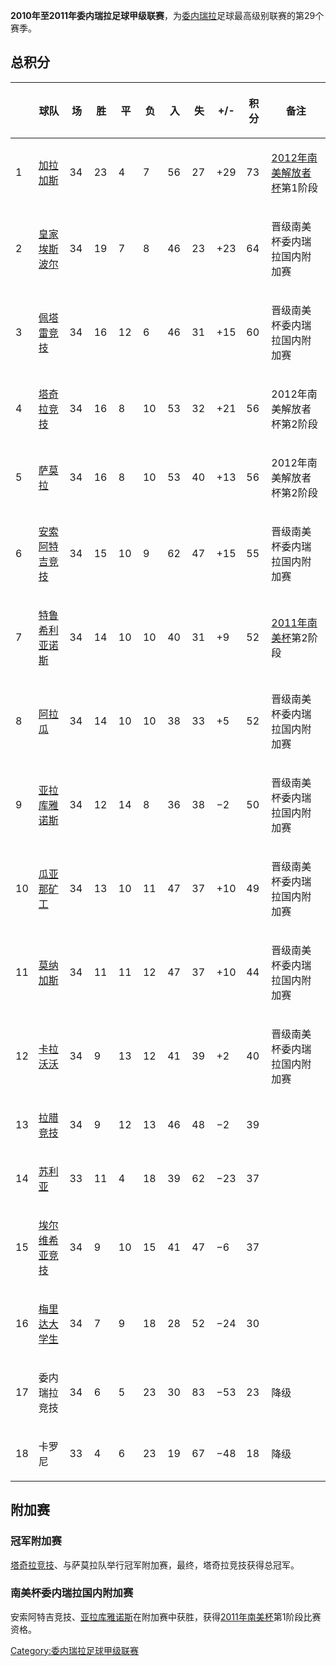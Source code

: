 {{noteTA
|G1=football
|T=zh-cn:2010年至2011年委内瑞拉足球甲级联赛; zh-tw:2010年至2011年委內瑞拉足球甲級聯賽; zh-hk:2010年至2011年委內瑞拉超級足球聯賽;
|1=zh-cn:委内瑞拉足球甲级联赛; zh-tw:委內瑞拉足球甲級聯賽; zh-hk:委內瑞拉超級足球聯賽;
}}
'''2010年至2011年委内瑞拉足球甲级联赛'''，为[[委内瑞拉|委内瑞拉]]足球最高级别联赛的第29个赛季。

==总积分==
{| class="wikitable sortable" style="text-align: center;"
|-
! width="10" | 
! width="120"| 球队
! width="35" | 场
! width="35" | 胜
! width="35" | 平
! width="35" | 负
! width="35" | 入
! width="35" | 失
! width="35" | +/-
! width="40" | 积分
! width="260"| 备注
|-bgcolor=#D0F0C0 
|1||[[加拉加斯足球俱乐部|加拉加斯]]||34||23||4||7||56||27||+29||73||[[2012年南美解放者杯|2012年南美解放者杯]]第1阶段
|-bgcolor=#DDFDFF
|2||[[皇家埃斯波尔|皇家埃斯波尔]]||34||19||7||8||46||23||+23||64||晋级南美杯委内瑞拉国内附加赛
|-bgcolor=#DDFDFF
|3||[[佩塔雷竞技足球俱乐部|佩塔雷竞技]]||34||16||12||6||46||31||+15||60||晋级南美杯委内瑞拉国内附加赛
|-bgcolor=#ACE1AF
|4||[[塔奇拉竞技足球俱乐部|塔奇拉竞技]]||34||16||8||10||53||32||+21||56||2012年南美解放者杯第2阶段
|-bgcolor=#ACE1AF
|5||[[萨莫拉足球俱乐部_(委内瑞拉)|萨莫拉]]||34||16||8||10||53||40||+13||56||2012年南美解放者杯第2阶段
|-bgcolor=#DDFDFF
|6||[[安索阿特吉竞技|安索阿特吉竞技]]||34||15||10||9||62||47||+15||55||晋级南美杯委内瑞拉国内附加赛
|-bgcolor=#97DEFF
|7||[[特鲁希利亚诺斯|特鲁希利亚诺斯]]||34||14||10||10||40||31||+9||52||[[2011年南美杯|2011年南美杯]]第2阶段
|-bgcolor=#DDFDFF
|8||[[阿拉瓜足球俱乐部|阿拉瓜]]||34||14||10||10||38||33||+5||52||晋级南美杯委内瑞拉国内附加赛
|-bgcolor=#DDFDFF
|9||[[亚拉库雅诺斯足球俱乐部|亚拉库雅诺斯]]||34||12||14||8||36||38||−2||50||晋级南美杯委内瑞拉国内附加赛
|-bgcolor=#DDFDFF
|10||[[瓜亚那矿工|瓜亚那矿工]]||34||13||10||11||47||37||+10||49||晋级南美杯委内瑞拉国内附加赛
|-bgcolor=#DDFDFF
|11||[[莫纳加斯竞技俱乐部|莫纳加斯]]||34||11||11||12||47||37||+10||44||晋级南美杯委内瑞拉国内附加赛
|-bgcolor=#DDFDFF
|12||[[卡拉沃沃足球俱乐部|卡拉沃沃]]||34||9||13||12||41||39||+2||40||晋级南美杯委内瑞拉国内附加赛
|-
|13||[[拉腊竞技|拉腊竞技]]||34||9||12||13||46||48||−2||39||
|-
|14||[[苏利亚足球俱乐部|苏利亚]]||33||11||4||18||39||62||−23||37||
|-
|15||[[埃尔维希亚竞技|埃尔维希亚竞技]]||34||9||10||15||41||47||−6||37||
|-
|16||[[梅里达大学生|梅里达大学生]]||34||7||9||18||28||52||−24||30||
|-bgcolor=#FFCCCC 
|17||委内瑞拉竞技||34||6||5||23||30||83||−53||23||降级
|-bgcolor=#FFCCCC 
|18||卡罗尼||33||4||6||23||19||67||−48||18||降级
|}

== 附加赛 ==
=== 冠军附加赛 ===
[[塔奇拉竞技足球俱乐部|塔奇拉竞技]]、与萨莫拉队举行冠军附加赛，最终，塔奇拉竞技获得总冠军。
=== 南美杯委内瑞拉国内附加赛 ===
安索阿特吉竞技、[[亚拉库雅诺斯足球俱乐部|亚拉库雅诺斯]]在附加赛中获胜，获得[[2011年南美杯|2011年南美杯]]第1阶段比赛资格。

[[Category:委内瑞拉足球甲级联赛|Category:委内瑞拉足球甲级联赛]]